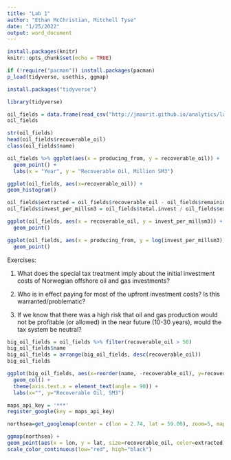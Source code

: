 ```yaml
---
title: "Lab 1"
author: "Ethan McChristian, Mitchell Tyse"
date: "1/25/2022"
output: word_document
---
```


```r
install.packages(knitr)
knitr::opts_chunk$set(echo = TRUE)

```

```r
if (!require("pacman")) install.packages(pacman)
p_load(tidyverse, usethis, ggmap)
```

```r
install.packages("tidyverse")
```

```r
library(tidyverse)
```

```r
oil_fields = data.frame(read_csv("http://jmaurit.github.io/analytics/labs/data/oil_fields_cross.csv"))
oil_fields
```

```r
str(oil_fields)
head(oil_fields$recoverable_oil)
class(oil_fields$name)
```

```r
oil_fields %>% ggplot(aes(x = producing_from, y = recoverable_oil)) + 
  geom_point() + 
  labs(x = "Year", y = "Recoverable Oil, Million SM3")
```

```r
ggplot(oil_fields, aes(x=recoverable_oil)) +
geom_histogram()
```

```r
oil_fields$extracted = oil_fields$recoverable_oil - oil_fields$remaining_oil
oil_fields$invest_per_millsm3 = oil_fields$total.invest / oil_fields$extracted
```

```r
ggplot(oil_fields, aes(x = recoverable_oil, y = invest_per_millsm3)) + 
  geom_point()
```

```r
ggplot(oil_fields, aes(x = producing_from, y = log(invest_per_millsm3))) + 
  geom_point()
```
Exercises:

1) What does the special tax treatment imply about the initial investment costs of Norwegian offshore oil and gas investments?

2) Who is in effect paying for most of the upfront investment costs? Is this warranted/problematic?

3) If we know that there was a high risk that oil and gas production would not be profitable (or allowed) in the near future (10-30 years), would the tax system be neutral?

```r
big_oil_fields = oil_fields %>% filter(recoverable_oil > 50)
big_oil_fields$name
big_oil_fields = arrange(big_oil_fields, desc(recoverable_oil))
big_oil_fields
```

```r
ggplot(big_oil_fields, aes(x=reorder(name, -recoverable_oil), y=recoverable_oil)) +
  geom_col() +
  theme(axis.text.x = element_text(angle = 90)) +
  labs(x="", y="Recoverable Oil, SM3")
```

```r
maps_api_key = '***'
register_google(key = maps_api_key)
```

```r
northsea=get_googlemap(center = c(lon = 2.74, lat = 59.00), zoom=5, maptype="satellite")
```

```r
ggmap(northsea) +
geom_point(aes(x = lon, y = lat, size=recoverable_oil, color=extracted),alpha=.7, data = oil_fields)+
scale_color_continuous(low="red", high="black")
```